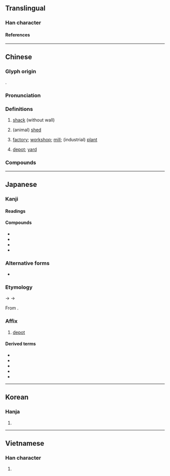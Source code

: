{{also|厂|厰}}
{{character info/new}}
==Translingual==

===Han character===
{{Han char|rn=53|rad=广|as=12|sn=15|four=00248|canj=IFBK|ids=⿸广敞}}

====References====
{{Han ref|kx=0350.300|dkj=09490|dj=0662.030|hdz=20901.040|uh=5EE0}}

----

==Chinese==
{{zh-forms|s=厂|t2=厰}}

===Glyph origin===
{{Han etym}}
{{Han compound|广|敞|c1=s|c2=p|ls=psc}}.

===Pronunciation===
{{zh-pron
|m=chǎng
|ma=y
|c=cong2
|mn=xm,qz,lk,sx,tp,yl,kh,km,mg,hc,tc:chhiúⁿ/zz,tn:chhióⁿ/pn:chhiáuⁿ/qz,xm:chhióng/zz:chhiáng
|mn_note=chhiúⁿ/chhióⁿ - vernacular; chhióng/chhiáng - literary
|mn-t=ciang2
|w=2tshan
|mc=y
|oc=y
|cat=n
}}

===Definitions===
{{zh-hanzi}}

# {{zh-o}} [[shack]] (without wall)
# {{zh-o}} (animal) [[shed]]
# [[factory]]; [[workshop]]; [[mill]]; (industrial) [[plant]]
#: {{zh-x|工廠|factory}}
# [[depot]]; [[yard]]
#: {{zh-x|廠子{zi}|depot, yard}}

===Compounds===
{{zh-der|廠點掛鉤|廠方|廠房|廠規|廠家|廠礦|廠商|廠長|保稅工廠|保養廠|兵工廠|出廠|印刷廠|地下工廠|工廠|工廠工業|工廠布置|工廠法|工廠衛生|廠址|廠子|廠容|廠棚|廠牌|廠禮拜|廠衛|廠衣|成衣廠|整廠輸出|暖廠|木廠|東廠|核能電廠|核電廠|水廠|活廠經營|煉油廠|煉鋼廠|熱電廠|琉璃廠|發電廠|粥廠|糖廠|紗廠|紡織廠|經廠本|總廠|船廠|藥廠|西廠|設廠|賭錢廠|車廠|車廠子|造幣廠|造船廠|進廠|酒廠|鐵工廠|電宰廠|馬廠|紙廠河|新廠|楊家廠|甘家廠|大木廠}}

----

==Japanese==

===Kanji===
{{ja-kanji|grade=|rs=广12}}

====Readings====
{{ja-readings
|goon=しょう<しやう
|kanon=しょう<しやう
}}

====Compounds====
{{der-top|Compounds}}
* {{ja-r|廠%営|しょう%えい}}
* {{ja-r|廠舎|しょうしゃ}}
* {{ja-r|工廠|こうしょう}}
* {{ja-r|船廠|せんしょう}}
{{der-bottom}}

===Alternative forms===
{{ja-kanjitab|しょう|yomi=o}}
* {{ja-l|厰}}

===Etymology===
{{IPAchar|/sjau/}} → {{IPAchar|/ɕɔː/}} → {{IPAchar|/ɕoː/}}

From {{bor|ja|ltc|sort=しよう|-}} {{ltc-l|廠}}.

===Affix===
{{ja-pos|affix|しょう|hhira=しやう}}

# [[depot]] {{rfv-sense|ja}}

====Derived terms====
{{der-top}}
* {{ja-r|造船廠|ぞうせんしょう}}
* {{ja-r|造%兵%廠|ぞう%へい%しょう}}
* {{ja-r|被%服%廠|ひ%ふく%しょう}}
* {{ja-r|兵%器廠|へい%きしょう}}
* {{ja-r|陸%軍 糧%秣%廠|りく%ぐん りょう%まつ%しょう}}
{{der-bottom}}

----

==Korean==

===Hanja===
{{ko-hanja|창}}

# {{defn|lang=ko|sort=广12}}

----

==Vietnamese==

===Han character===
{{vi-readings|rs=广12|reading=xưởng}}

# {{defn|lang=vi|sort=广12}}